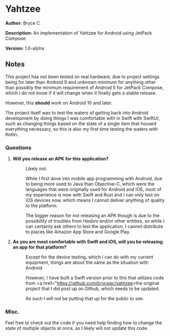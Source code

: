=Yahtzee=

'''Author:''' Bryce C

'''Description:''' An implementation of Yahtzee for Android using JetPack Compose.

'''Version:''' 1.0-alpha


==Notes==

This project has not been tested on real hardware, due to project settings being for later than Android 9 and unknown minimum for anything other 
than possibly the minimum requirement of Android 5 for JetPack Compose, which I do not know if it will change when it finally gets a stable release.

However, this <strong>should</strong> work on Android 10 and later.

The project itself was to test the waters of getting back into Android development by doing things I was comfortable with in Swift with SwiftUI, such as changing things 
based on the state of a single item that housed everything necessary, so this is also my first time testing the waters with Kotlin.

===Questions===

<ol>
<li>
<dl>
<dt style="font-weight:bold">Will you release an APK for this application?</dt>
<dd><p>Likely not.</p> 
<p>While I first dove into mobile app programming with Android, due to being more used to Java than Objective-C, which were 
the languages that were originally used for Android and iOS, most of my experience is now with Swift and Rust and I can only test on iOS devices now, 
which means I cannot deliver anything of quality to the platform.</p>
<p>The bigger reason for not releasing an APK though is due to the possibility of troubles from Hasbro and/or other entities, so 
while I can certainly ask others to test the application, I cannot distribute to places like Amazon App Store and Google Play.</p>
</dd>
</dl>
</li>
<li>
<dl>
<dt style="font-weight:bold">As you are most comfortable with Swift and iOS, will you be releasing an app for that platform?</dt>
<dd>
<p>Except for the device testing, which I can do with my current equipment, things are about the same as the situation with Android.</p>
<p>However, I have built a Swift version prior to this that utilizes code from <a href="https://github.com/bryceac/yahtzee>the original project</a> that 
I did post up on Github, which needs to be updated.</p>
<p>As such I will not be putting that up for the public to see.</p>
</dd>
</dl>
</li>
</ol>

===Misc.===

Feel free to check out the code if you need help finding how to change the state of multiple objects at once, as I likely will not update this code.
